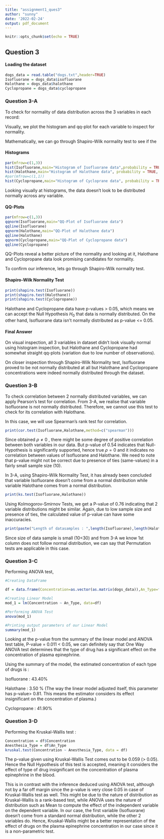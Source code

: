 ```yaml
---
title: "assignment1_ques3"
author: "sunny"
date: '2022-02-24'
output: pdf_document
---
```


```r
knitr::opts_chunk$set(echo = TRUE)
```

## Question 3

#### Loading the dataset

```r
dogs_data = read.table("dogs.txt",header=TRUE)
Isofluorane = dogs_data$isofluorane
Halothane = dogs_data$halothane
Cyclopropane = dogs_data$cyclopropane

```

### Question 3-A

To check for normality of data distribution across the 3 variables in each record:

Visually, we plot the histogram and qq-plot for each variable to inspect for normality.

Mathematically, we can go through Shapiro-Wilk normality test to see if the

#### Histograms

```r
par(mfrow=c(1,3))
hist(Isofluorane,main="Histogram of Isofluorane data",probability = TRUE,xlab="Conc. in nanongrams per millimeter")
hist(Halothane,main="Histogram of Halothane data", probability = TRUE, xlab="Conc. in nanongrams per millimeter")
#par(mfrow=c(1,1))
hist(Cyclopropane,main="Histogram of Cycloprane data", probability = TRUE, xlab="Conc. in nanongrams per millimeter")
```

Looking visually at histograms, the data doesn't look to be distributed normally across any variable.

#### QQ-Plots

```r
par(mfrow=c(1,3))
qqnorm(Isofluorane,main="QQ-Plot of Isofluorane data")
qqline(Isofluorane)
qqnorm(Halothane,main="QQ-Plot of Halothane data")
qqline(Halothane)
qqnorm(Cyclopropane,main="QQ-Plot of Cyclopropane data")
qqline(Cyclopropane)
```

QQ-Plots reveal a better picture of the normality and looking at it, Halothane and Cyclopropane data look promising candidates for normality.

To confirm our inference, lets go through Shapiro-Wilk normality test.

#### Shapiro-Wilk Normality Test

```r
print(shapiro.test(Isofluorane))
print(shapiro.test(Halothane))
print(shapiro.test(Cyclopropane))
```

Halothane and Cyclopropane data have p-values \> 0.05, which means we can accept the Null Hypothesis $H_0$ that data is normally distributed. On the other hand, Isofluorane data isn't normally distributed as p-value \<= 0.05.

#### Final Answer

On visual inspection, all 3 variables in dataset didn't look visually normal using histogram inspection, but Halothane and Cyclopropane had somewhat straight qq-plots (variation due to low number of observations).

On closer inspection through Shapiro-Wilk Normality test, Isofluorane proved to be not normally distributed at all but Halothane and Cyclopropane concentrations were indeed normally distributed through the dataset.

### Question 3-B

To check correlation between 2 normally distributed variables, we can apply Pearson's test for correlation. From 3-A, we realise that variable Isofluorane is not normally distributed. Therefore, we cannot use this test to check for its correlation with Halothane.

In this case, we will use Spearman's rank test for correlation.

```r

print(cor.test(Isofluorane,Halothane,method=c("spearman")))
```

Since obtained $\rho \neq 0$ , there might be some degree of positive correlation between both variables in our data. But p-value of 0.54 indicates that Null-Hypothesis is significantly supported, hence true $\rho = 0$ and it indicates no correlation between values of Isofluorane and Halothane. We need to note that p-value might not be correct due to presence of ties (same-values) in a fairly small sample size (10).

In 3-A, using Shapiro-Wilk Normality Test, it has already been concluded that variable Isofluorane doesn't come from a normal distribution while variable Halothane comes from a normal distribution.

```r
print(ks.test(Isofluorane,Halothane))
```

Using Kolmogorov-Smirnov Tests, we get a P-value of 0.76 indicating that 2 variable distributions might be similar. Again, due to low sample size and presence of ties, the calculated value of p-value can have some inaccuracies.

```r
print(paste("Length of datasamples : ",length(Isofluorane),length(Halothane),length(Cyclopropane)))
```

Since size of data sample is small (10\<30) and from 3-A we know 1st column does not follow normal distribution, we can say that Permutation tests are applicable in this case.

### Question 3-C

Performing ANOVA test,

```r
#Creating DataFrame

df = data.frame(Concentration=as.vector(as.matrix(dogs_data)),An_Type=factor(rep(1:3,each=10)))

#Creating Linear Model
mod_1 = lm(Concentration ~ An_Type, data=df)

#Performing ANOVA Test
anova(mod_1)

#Printing output parameters of our Linear Model
summary(mod_1)
```

Looking at the p-value from the summary of the linear model and ANOVA test table, P-value = 0.011 \< 0.05, we can definitely say that One Way ANOVA test determines that the type of drug has a significant effect on the concentration of plasma epinephrine.

Using the summary of the model, the estimated concentration of each type of drugs is :

Isofluorane : 43.40%

Halothane : 3.50 % (The way the linear model adjusted itself, this parameter has p-value\> 0.81. This means the estimator considers its effect insignificant on the concentration of plasma.)

Cyclopropane : 41.90%

### Question 3-D

Performing the Kruskal-Wallis test :

```r
Concentration = df$Concentration
Anesthesia_Type = df$An_Type
kruskal.test(Concentration ~ Anesthesia_Type, data = df)
```

The p-value given using Kruskal-Wallis Test comes out to be 0.059 (\> 0.05). Hence the Null Hypothesis of this test is accepted, meaning it considers the effect of type of drug insignificant on the concentration of plasma epinephrine in the blood.

This is in contrast with the inference deduced using ANOVA test, although not by a far off margin since the p-value is very close 0.05 in case of Kruskal-Wallis test as well. This might be due to the nature of distribution as Kruskal-Wallis is a rank-based test, while ANOVA uses the nature of distribution such as Mean to compute the effect of the independent variable on the dependent variable. In our case, the first variable (Isofluorane) doesn't come from a standard normal distribution, while the other 2 variables do. Hence, Kruskal-Wallis might be a better representation of the effect of drugs on the plasma epinephrine concentration in our case since it is a non-parametric test.
